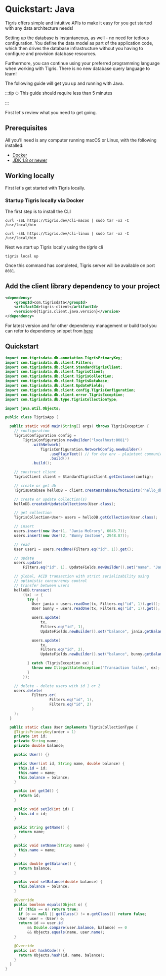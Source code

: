 # Quickstart: Java

Tigris offers simple and intuitive APIs to make it easy for you get started
with any data architecture needs!

Setting up the database is instantaneous, as well - no need for tedious
configuration. You define the data model as part of the application code,
which then drives the database infrastructure without you having to
configure and provision database resources.

Furthermore, you can continue using your preferred programming language when
working with Tigris. There is no new database query language to learn!

The following guide will get you up and running with Java.

:::tip
⏱ This guide should require less than 5 minutes

:::

First let's review what you need to get going.

## Prerequisites

All you'll need is any computer running macOS or Linux, with the following
installed:

- [Docker](https://docs.docker.com/get-docker/)
- [JDK 1.8 or newer](https://adoptopenjdk.net/)

## Working locally

First let's get started with Tigris locally.

### Startup Tigris locally via Docker

The first step is to install the CLI


<Tabs>
<TabItem value="macOS" label="macOS">

```shell
curl -sSL https://tigris.dev/cli-macos | sudo tar -xz -C /usr/local/bin
```

</TabItem>
<TabItem value="Linux" label="Linux">

```shell
curl -sSL https://tigris.dev/cli-linux | sudo tar -xz -C /usr/local/bin
```

</TabItem>
</Tabs>

Next we start up Tigris locally using the _tigris_ cli

```shell
tigris local up
```

Once this command has completed, Tigris server will be available on port
`8081`.

## Add the client library dependency to your project

```xml
<dependency>
    <groupId>com.tigrisdata</groupId>
    <artifactId>tigris-client</artifactId>
    <version>${tigris.client.java.version}</version>
</dependency>
```

For latest version and for other dependency management or build
tool you can refer to dependency
snippet from [here](https://mvnrepository.com/artifact/com.tigrisdata/tigris-client)

## Quickstart

```java title=TigrisApp.java
import com.tigrisdata.db.annotation.TigrisPrimaryKey;
import com.tigrisdata.db.client.Filters;
import com.tigrisdata.db.client.StandardTigrisClient;
import com.tigrisdata.db.client.TigrisClient;
import com.tigrisdata.db.client.TigrisCollection;
import com.tigrisdata.db.client.TigrisDatabase;
import com.tigrisdata.db.client.UpdateFields;
import com.tigrisdata.db.client.config.TigrisConfiguration;
import com.tigrisdata.db.client.error.TigrisException;
import com.tigrisdata.db.type.TigrisCollectionType;

import java.util.Objects;

public class TigrisApp {

  public static void main(String[] args) throws TigrisException {
    // configuration
    TigrisConfiguration config =
        TigrisConfiguration.newBuilder("localhost:8081")
            .withNetwork(
                TigrisConfiguration.NetworkConfig.newBuilder()
                    .usePlainText() // for dev env - plaintext communication
                    .build())
            .build();

    // construct client
    TigrisClient client = StandardTigrisClient.getInstance(config);

    // create or get db
    TigrisDatabase helloDB = client.createDatabaseIfNotExists("hello_db");

    // create or update collection(s)
    helloDB.createOrUpdateCollections(User.class);

    // get collection
    TigrisCollection<User> users = helloDB.getCollection(User.class);

    // insert
    users.insert(new User(1, "Jania McGrory", 6045.7));
    users.insert(new User(2, "Bunny Instone", 2948.87));

    // read
    User user1 = users.readOne(Filters.eq("id", 1)).get();

    // update
    users.update(
        Filters.eq("id", 1), UpdateFields.newBuilder().set("name", "Jania McGrover").build());

    // global, ACID transaction with strict serializability using
    // optimistic concurrency control
    // transfer between users
    helloDB.transact(
        (tx) -> {
          try {
            User jania = users.readOne(tx, Filters.eq("id", 1)).get();
            User bunny = users.readOne(tx, Filters.eq("id", 1)).get();

            users.update(
                tx,
                Filters.eq("id", 1),
                UpdateFields.newBuilder().set("balance", jania.getBalance() - 100).build());

            users.update(
                tx,
                Filters.eq("id", 2),
                UpdateFields.newBuilder().set("balance", bunny.getBalance() + 100).build());

          } catch (TigrisException ex) {
            throw new IllegalStateException("Transaction failed", ex);
          }
        });

    // delete - delete users with id 1 or 2
    users.delete(
            Filters.or(
                    Filters.eq("id", 1),
                    Filters.eq("id", 2)
            )
    );
  }

  public static class User implements TigrisCollectionType {
    @TigrisPrimaryKey(order = 1)
    private int id;
    private String name;
    private double balance;

    public User() {}

    public User(int id, String name, double balance) {
      this.id = id;
      this.name = name;
      this.balance = balance;
    }

    public int getId() {
      return id;
    }

    public void setId(int id) {
      this.id = id;
    }

    public String getName() {
      return name;
    }

    public void setName(String name) {
      this.name = name;
    }

    public double getBalance() {
      return balance;
    }

    public void setBalance(double balance) {
      this.balance = balance;
    }

    @Override
    public boolean equals(Object o) {
      if (this == o) return true;
      if (o == null || getClass() != o.getClass()) return false;
      User user = (User) o;
      return id == user.id
          && Double.compare(user.balance, balance) == 0
          && Objects.equals(name, user.name);
    }

    @Override
    public int hashCode() {
      return Objects.hash(id, name, balance);
    }
  }
}
```
